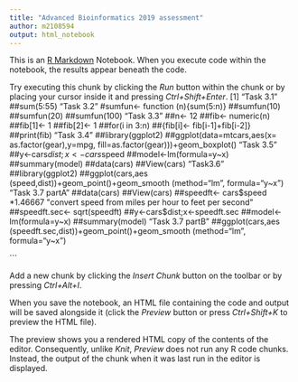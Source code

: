 ---
title: "Advanced Bioinformatics 2019 assessment"
author: m2108594
output: html_notebook
---

This is an [R Markdown](http://rmarkdown.rstudio.com) Notebook. When you execute code within the notebook, the results appear beneath the code. 

Try executing this chunk by clicking the *Run* button within the chunk or by placing your cursor inside it and pressing *Ctrl+Shift+Enter*. 
[1] "Task 3.1"
##sum(5:55)
"Task 3.2"
#sumfun<- function (n){sum(5:n)}
##sumfun(10)
##sumfun(20)
##sumfun(100)
"Task 3.3"
##n<- 12
##fib<- numeric(n)
##fib[1]<- 1
##fib[2]<- 1
##for(i in 3:n)
##{fib[i]<- fib[i-1]+fib[i-2]}
##print(fib)
"Task 3.4"
##library(ggplot2)
##ggplot(data=mtcars,aes(x= as.factor(gear),y=mpg, fill=as.factor(gear)))+geom_boxplot()
"Task 3.5"
##y<-cars$dist;x<-cars$speed
##model<-lm(formula=y~x)
##summary(model)
##data(cars)
##View(cars)
"Task3.6"
##library(ggplot2)
##ggplot(cars,aes (speed,dist))+geom_point()+geom_smooth (method="lm", formula="y~x")
"Task 3.7 partA"
##data(cars)
##View(cars)
##speedft<- cars$speed *1.46667
"convert speed from miles per hour to feet per second"
##speedft.sec<- sqrt(speedft)
##y<-cars$dist;x<-speedft.sec
##model<-lm(formula=y~x)
##summary(model)
"Task 3.7 partB"
##ggplot(cars,aes (speedft.sec,dist))+geom_point()+geom_smooth (method="lm", formula="y~x")





```

Add a new chunk by clicking the *Insert Chunk* button on the toolbar or by pressing *Ctrl+Alt+I*.

When you save the notebook, an HTML file containing the code and output will be saved alongside it (click the *Preview* button or press *Ctrl+Shift+K* to preview the HTML file).

The preview shows you a rendered HTML copy of the contents of the editor. Consequently, unlike *Knit*, *Preview* does not run any R code chunks. Instead, the output of the chunk when it was last run in the editor is displayed.
